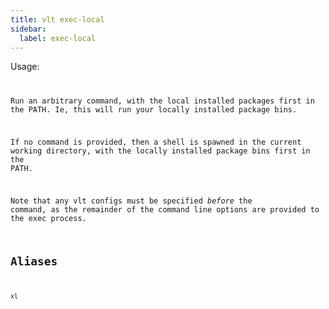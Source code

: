 ```yaml
---
title: vlt exec-local
sidebar:
  label: exec-local
---
```



Usage:

<Code
  code="$ vlt exec-local [command]"
  title="Terminal"
  lang="bash"
/>

Run an arbitrary command, with the local installed packages first in
the PATH. Ie, this will run your locally installed package bins.

If no command is provided, then a shell is spawned in the current
working directory, with the locally installed package bins first in
the PATH.

Note that any vlt configs must be specified _before_ the command, as
the remainder of the command line options are provided to the exec
process.

## Aliases

```
xl
```
